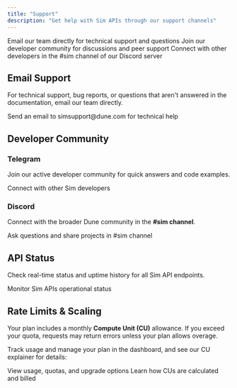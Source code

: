 ```yaml
---
title: "Support"
description: "Get help with Sim APIs through our support channels"
---
```


<CardGroup cols={3}>
  <Card title="Support Email" icon="envelope" href="mailto:simsupport@dune.com">
    Email our team directly for technical support and questions
  </Card>
  <Card title="Telegram Community" icon="telegram" href="https://t.me/+nvyoX5xyxNwyNjU0">
    Join our developer community for discussions and peer support
  </Card>
  <Card title="Discord Community" icon="discord" href="https://discord.com/invite/ErrzwBz">
    Connect with other developers in the #sim channel of our Discord server
  </Card>
</CardGroup>

## Email Support

For technical support, bug reports, or questions that aren't answered in the documentation, email our team directly.

<Card title="Contact Support" icon="envelope" href="mailto:simsupport@dune.com">
  Send an email to simsupport@dune.com for technical help
</Card>

## Developer Community

### Telegram

Join our active developer community for quick answers and code examples.

<Card title="Join Telegram Group" icon="telegram" href="https://t.me/+nvyoX5xyxNwyNjU0">
  Connect with other Sim developers
</Card>

### Discord

Connect with the broader Dune community in the **#sim channel**.

<Card title="Join Discord Server" icon="discord" href="https://discord.com/invite/ErrzwBz">
  Ask questions and share projects in #sim channel
</Card>

## API Status

Check real-time status and uptime history for all Sim API endpoints.

<Card title="View API Status" icon="chart-line" href="https://status.sim.dune.com/">
  Monitor Sim APIs operational status
</Card>

## Rate Limits & Scaling

Your plan includes a monthly **Compute Unit (CU)** allowance. If you exceed your quota, requests may return errors unless your plan allows overage.

Track usage and manage your plan in the dashboard, and see our CU explainer for details:

<Columns>
  <Card title="Check Billing Page" icon="credit-card" href="https://sim.dune.com">
    View usage, quotas, and upgrade options
  </Card>
  <Card title="Compute Units" icon="books" href="/compute-units">
    Learn how CUs are calculated and billed
  </Card>
</Columns>